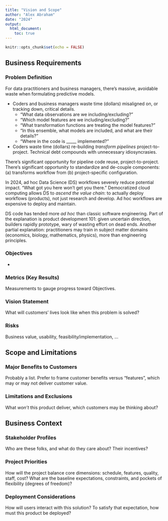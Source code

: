 ```yaml
---
title: "Vision and Scope"
author: "Alex Abraham"
date: "2024"
output: 
  html_document:
    toc: true
---
```


```r
knitr::opts_chunk$set(echo = FALSE)
```

## Business Requirements

### Problem Definition

For data practitioners and business managers,
there's massive, avoidable waste when formulating predictive models.

- Coders and business managers waste time (dollars) 
misaligned on, or tracking down, critical details. 
  - "What data observations are we including/excluding?"
  - "Which model features are we including/excluding?"
  - "What transformation functions are treating the model features?" 
  - "In this ensemble, what models are included, and what are their details?"
  - "Where in the code is _____ implemented?"

- Coders waste time (dollars) re-building _transform pipelines_
project-to-project. Technical debt compounds with unnecessary idiosyncrasies. 

There's significant opportunity for pipeline code reuse, project-to-project. 
There's significant opportunity to standardize and de-couple components:
(a) transforms workflow from (b) project-specific configuration. 

In 2024, ad hoc Data Science (DS) workflows severely reduce potential impact.
"What got you here won't get you there." 
Democratized cloud computing allows DS to _ascend the value chain_: 
to actually deploy workflows (products), not just research and develop. 
Ad hoc workflows are expensive to deploy and maintain. 

DS code has tended more _ad hoc_ than classic software engineering. 
Part of the explanation is product development 101: given uncertain direction,
builders rapidly prototype, wary of wasting effort on dead ends.
Another partial explanation: practitioners may train in subject matter domains 
(economics, biology, mathematics, physics), more than engineering principles.

### Objectives

- 

### Metrics (Key Results)

Measurements to gauge progress toward Objectives.

### Vision Statement

What will customers' lives look like when this problem is solved?

### Risks

Business value, usability, feasibility/implementation, ...


## Scope and Limitations

### Major Benefits to Customers

Probably a list. Prefer to frame customer benefits versus "features",
which may or may not deliver customer value.

### Limitations and Exclusions

What _won't_ this product deliver, which customers may be thinking about?


## Business Context

### Stakeholder Profiles

Who are these folks, and what do they care about? Their incentives?

### Project Priorities

How will the project balance core dimensions: 
schedule, features, quality, staff, cost?
What are the baseline expectations, constraints, 
and pockets of flexibility (degrees of freedom)?

### Deployment Considerations

How will users interact with this solution? 
To satisfy that expectation, how must this product be deployed?